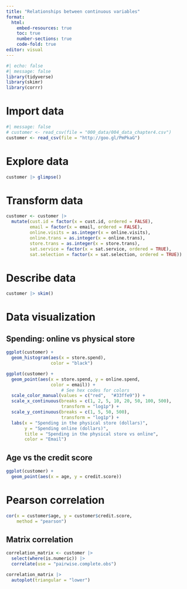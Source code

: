 ---
title: "Relationships between continuous variables"
format: 
  html:
    embed-resources: true
    toc: true
    number-sections: true
    code-fold: true
editor: visual
---

```{r}
#| echo: false
#| message: false
library(tidyverse)
library(skimr)
library(corrr)
```

# Import data

```{r}
#| message: false
# customer <- read_csv(file = "000_data/004_data_chapter4.csv")
customer <- read_csv(file = "http://goo.gl/PmPkaG")
```

# Explore data

```{r}
customer |> glimpse()
```

# Transform data

```{r}
customer <- customer |>
  mutate(cust.id = factor(x = cust.id, ordered = FALSE),
         email = factor(x = email, ordered = FALSE),
         online.visits = as.integer(x = online.visits),
         online.trans = as.integer(x = online.trans),
         store.trans = as.integer(x = store.trans),
         sat.service = factor(x = sat.service, ordered = TRUE),
         sat.selection = factor(x = sat.selection, ordered = TRUE))
```

# Describe data

```{r}
customer |> skim()
```

# Data visualization

## Spending: online vs physical store

```{r}
ggplot(customer) +
  geom_histogram(aes(x = store.spend),
                 color = "black")
```

```{r}
ggplot(customer) +
  geom_point(aes(x = store.spend, y = online.spend,
                 color = email)) +
                     # See hex codes for colors
  scale_color_manual(values = c("red",  "#33ffe9")) +
  scale_x_continuous(breaks = c(1, 2, 5, 10, 20, 50, 100, 500),
                     transform = "log1p") +
  scale_y_continuous(breaks = c(1, 5, 50, 500),
                     transform = "log1p") +
  labs(x = "Spending in the physical store (dollars)",
       y = "Spending online (dollars)",
       title = "Spending in the physical store vs online",
       color = "Email")
```

## Age vs the credit score

```{r}
ggplot(customer) +
  geom_point(aes(x = age, y = credit.score))
```

# Pearson correlation

```{r}
cor(x = customer$age, y = customer$credit.score,
    method = "pearson")
```

## Matrix correlation

```{r}
correlation_matrix <- customer |> 
  select(where(is.numeric)) |> 
  correlate(use = "pairwise.complete.obs")

correlation_matrix |> 
  autoplot(triangular = "lower")
```
